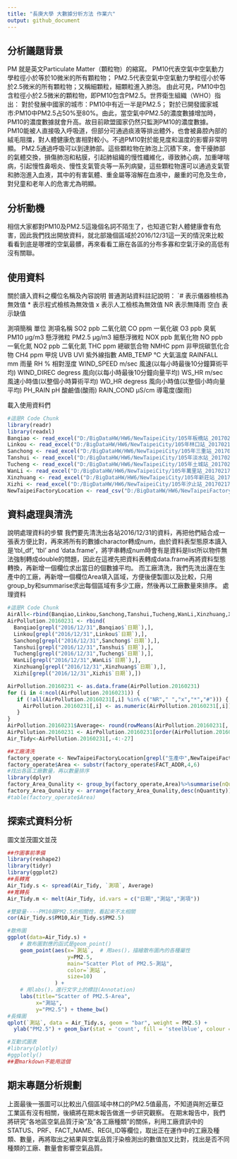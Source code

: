 ```yaml
---
title: "長庚大學 大數據分析方法 作業六"
output: github_document
---
```


## 分析議題背景
PM 就是英文Particulate Matter（顆粒物）的縮寫。
PM10代表空氣中空氣動力學粒徑小於等於10微米的所有顆粒物；
PM2.5代表空氣中空氣動力學粒徑小於等於2.5微米的所有顆粒物；又稱細顆粒，細顆粒進入肺泡。 由此可見，PM10中包含粒徑小於2.5微米的顆粒物，即PM10包含PM2.5。世界衛生組織（WHO）指出： 對於發展中國家的城市：PM10中有近一半是PM2.5；
對於已開發國家城市:PM10中PM2.5占50%至80%。由此，當空氣中PM2.5的濃度數據增加時，PM10的濃度數據就會升高。故目前歐盟國家仍然只監測PM10的濃度數據。
PM10能被人直接吸入呼吸道，但部分可通過痰液等排出體外，也會被鼻腔內部的絨毛阻擋，對人體健康危害相對較小。不過PM10對於能見度和溫度的影響非常明顯。
PM2.5通過呼吸可以到達肺部。這些顆粒物在肺泡上沉積下來，會干擾肺部的氣體交換，損傷肺泡和粘膜，引起肺組織的慢性纖維化，導致肺心病，加重哮喘病，引起慢性鼻咽炎、慢性支氣管炎等一系列病變，這些顆粒物還可以通過支氣管和肺泡進入血液，其中的有害氣體、重金屬等溶解在血液中，嚴重的可危及生命，對兒童和老年人的危害尤為明顯。



## 分析動機
相信大家都對PM10及PM2.5這幾個名詞不陌生了，也知道它對人體健康會有危害，因此我們找出開放資料，就北部幾個區域於2016/12/31這一天的情況來比較看看到底是哪裡的空氣最髒，再來看看工廠在各區的分布多寡和空氣汙染的高低有沒有關聯。

## 使用資料
關於讀入資料之欄位名稱及內容說明
普通測站資料註記說明：
`# 表示儀器檢核為無效值 
* 表示程式檢核為無效值 
x 表示人工檢核為無效值
NR 表示無降雨
空白 表示缺值

測項簡稱    	單位	    測項名稱
SO2 	        ppb	      二氧化硫
CO	          ppm	      一氧化碳
O3	          ppb	      臭氧
PM10	        μg/m3	    懸浮微粒
PM2.5	        μg/m3	    細懸浮微粒
NOX	          ppb	      氮氧化物
NO	          ppb       一氧化氮
NO2	          ppb	      二氧化氮
THC	          ppm	      總碳氫合物
NMHC	        ppm	      非甲烷碳氫化合物
CH4	          ppm	      甲烷
UVB	          UVI	      紫外線指數
AMB_TEMP	    ℃         大氣溫度
RAINFALL	    mm    	  雨量
RH	          %	        相對溼度
WIND_SPEED	  m/sec	    風速(以每小時最後10分鐘算術平均)
WIND_DIREC	  degress	  風向(以每小時最後10分鐘向量平均)
WS_HR	        m/sec	    風速小時值(以整個小時算術平均)
WD_HR	        degress	  風向小時值(以整個小時向量平均)
PH_RAIN	      pH	      酸鹼值(酸雨)
RAIN_COND	    μS/cm	    導電度(酸雨)

載入使用資料們
```r
#這是R Code Chunk
library(readr)
library(readxl)
Banqiao <- read_excel("D:/BigDataHW/HW6/NewTaipeiCity/105年板橋站_20170217.xls")
Linkou <- read_excel("D:/BigDataHW/HW6/NewTaipeiCity/105年林口站_20170217.xls")
Sanchong <- read_excel("D:/BigDataHW/HW6/NewTaipeiCity/105年三重站_20170217.xls")
Tanshui <- read_excel("D:/BigDataHW/HW6/NewTaipeiCity/105年淡水站_20170217.xls")
Tucheng <- read_excel("D:/BigDataHW/HW6/NewTaipeiCity/105年土城站_20170217.xls")
WanLi <- read_excel("D:/BigDataHW/HW6/NewTaipeiCity/105年萬里站_20170217.xls")
Xinzhuang <- read_excel("D:/BigDataHW/HW6/NewTaipeiCity/105年新莊站_20170217.xls")
Xizhi <- read_excel("D:/BigDataHW/HW6/NewTaipeiCity/105年汐止站_20170217.xls")
NewTaipeiFactoryLocation <- read_csv("D:/BigDataHW/HW6/NewTaipeiFactoryLocation_0002336861720153000188.csv")
```

## 資料處理與清洗
說明處理資料的步驟
我們要先清洗出各站2016/12/31的資料，再把他們結合成一張表方便比對，再來將所有的數據charactor轉成num，由於資料表型態原本讀入是‘tbl_df’, ‘tbl’ and 'data.frame'，將字串轉成num時會有是資料是list所以物件無法強制轉成double的問題，因此在這裡先把資料表轉成data.frame再將資料型態轉換，再新增一個欄位求出當日的個數據平均。
    而工廠清洗，我們先洗出還在生產中的工廠，再新增一個欄位Area填入區域，方便後便製圖以及比較，只用group_by和summarise求出每個區域有多少工廠，然後再以工廠數量來排序。
處理資料
```r
#這是R Code Chunk
AirAll<-rbind(Banqiao,Linkou,Sanchong,Tanshui,Tucheng,WanLi,Xinzhuang,Xizhi)
AirPollution.20160231 <- rbind(
  Banqiao[grepl("2016/12/31",Banqiao$`日期`),],
  Linkou[grepl("2016/12/31",Linkou$`日期`),],
  Sanchong[grepl("2016/12/31",Sanchong$`日期`),],
  Tanshui[grepl("2016/12/31",Tanshui$`日期`),],
  Tucheng[grepl("2016/12/31",Tucheng$`日期`),],
  WanLi[grepl("2016/12/31",WanLi$`日期`),],
  Xinzhuang[grepl("2016/12/31",Xinzhuang$`日期`),],
  Xizhi[grepl("2016/12/31",Xizhi$`日期`),])

AirPollution.20160231 <- as.data.frame(AirPollution.20160231)
for (i in 4:ncol(AirPollution.20160231)) {
   if (!all(AirPollution.20160231[,i] %in% c("NR"," ","x","*","#"))) {
     AirPollution.20160231[,i] <- as.numeric(AirPollution.20160231[,i])
   }
}
AirPollution.20160231$Average<- round(rowMeans(AirPollution.20160231[, 4:27],na.rm = TRUE),2)
AirPollution.20160231 <- AirPollution.20160231[order(AirPollution.20160231$`測項`, -AirPollution.20160231$Average),]
Air_Tidy<-AirPollution.20160231[,-4:-27]

##工廠清洗
factory_operate <- NewTaipeiFactoryLocation[grepl("生產中",NewTaipeiFactoryLocation$STATUS),]
factory_operate$Area <- substr(factory_operate$FACT_ADDR,4,6)
#找出各區工廠數量，再以數量排序
library(dplyr)
factory_Area_Qunality <- group_by(factory_operate,Area)%>%summarise(nQuantity=n_distinct(REGI_ID))
factory_Area_Qunality <- arrange(factory_Area_Qunality,desc(nQuantity))
#table(factory_operate$Area)


```

## 探索式資料分析
圖文並茂圖文並茂
```r
##作圖事前準備
library(reshape2)
library(tidyr)
library(ggplot2)
##長轉寬
Air_Tidy.s <- spread(Air_Tidy, `測項`, Average)
##寬轉長
Air_Tidy.m <- melt(Air_Tidy, id.vars = c("日期","測站","測項"))

#雙變量----PM10跟PM2.5的相關性，看起來不太相關
cor(Air_Tidy.s$PM10,Air_Tidy.s$PM2.5)

#散佈圖
ggplot(data=Air_Tidy.s) +   
    # 散布圖對應的函式是geom_point()
    geom_point(aes(x=`測站`,  # 用aes()，描繪散布圖內的各種屬性
                   y=PM2.5,
                   main="Scatter Plot of PM2.5-測站",
                   color=`測站`,
                   size=10)
               ) + 
    # 用labs()，進行文字上的標註(Annotation)
    labs(title="Scatter of PM2.5-Area",
         x="測站",
         y="PM2.5") + theme_bw()
#長條圖
qplot(`測站`, data = Air_Tidy.s, geom = "bar", weight = PM2.5) +
  ylab("PM2.5") + geom_bar(stat = 'count', fill = 'steelblue', colour = 'blue')

#互動式圖表
#library(plotly)
#ggplotly()
##要markdown不能用這個
```

## 期末專題分析規劃
上面最後一張圖可以比較出八個區域中林口的PM2.5值最高，不知道與附近華亞工業區有沒有相關，後續將在期末報告做進一步研究觀察。
在期末報告中，我們將研究"各地區空氣品質汙染"及"各工廠種類"的關係，利用工廠資訊中的STATUS、PRF、FACT_NAME、REGI_ID等欄位，取出正在運作中的工廠及種類、數量，再將取出之結果與空氣品質汙染檢測出的數值加叉比對，找出是否不同種類的工廠、數量會影響空氣品質。
